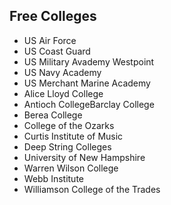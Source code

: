 ## Free Colleges
- US Air Force
- US Coast Guard
- US Military Avademy Westpoint
- US Navy Academy
- US Merchant Marine Academy
- Alice Lloyd College
- Antioch CollegeBarclay College
- Berea College
- College of the Ozarks
- Curtis Institute of Music
- Deep String Colleges
- University of New Hampshire
- Warren Wilson College
- Webb Institute
- Williamson College of the Trades